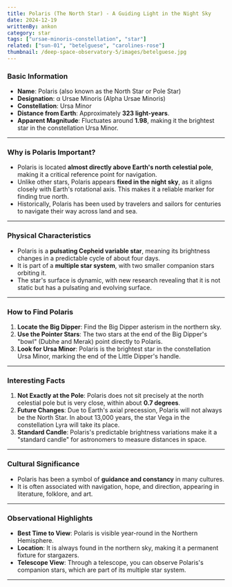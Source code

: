 ```yaml
---
title: Polaris (The North Star) - A Guiding Light in the Night Sky
date: 2024-12-19
writtenBy: ankon
category: star
tags: ["ursae-minoris-constellation", "star"]
related: ["sun-01", "betelguese", "carolines-rose"]
thumbnail: /deep-space-observatory-5/images/betelguese.jpg
---
```


<Highlight title="Polaris (The North Star)" subtitle="A Guiding Light in the Night Sky" />

### **Basic Information**
- **Name**: Polaris (also known as the North Star or Pole Star)
- **Designation**: α Ursae Minoris (Alpha Ursae Minoris)
- **Constellation**: Ursa Minor
- **Distance from Earth**: Approximately **323 light-years**.
- **Apparent Magnitude**: Fluctuates around **1.98**, making it the brightest star in the constellation Ursa Minor.

---

### **Why is Polaris Important?**
- Polaris is located **almost directly above Earth's north celestial pole**, making it a critical reference point for navigation.
- Unlike other stars, Polaris appears **fixed in the night sky**, as it aligns closely with Earth's rotational axis. This makes it a reliable marker for finding true north.
- Historically, Polaris has been used by travelers and sailors for centuries to navigate their way across land and sea.

---

### **Physical Characteristics**
- Polaris is a **pulsating Cepheid variable star**, meaning its brightness changes in a predictable cycle of about four days.
- It is part of a **multiple star system**, with two smaller companion stars orbiting it.
- The star's surface is dynamic, with new research revealing that it is not static but has a pulsating and evolving surface.

---

### **How to Find Polaris**
1. **Locate the Big Dipper**: Find the Big Dipper asterism in the northern sky.
2. **Use the Pointer Stars**: The two stars at the end of the Big Dipper's "bowl" (Dubhe and Merak) point directly to Polaris.
3. **Look for Ursa Minor**: Polaris is the brightest star in the constellation Ursa Minor, marking the end of the Little Dipper's handle.

---

### **Interesting Facts**
1. **Not Exactly at the Pole**: Polaris does not sit precisely at the north celestial pole but is very close, within about **0.7 degrees**.
2. **Future Changes**: Due to Earth's axial precession, Polaris will not always be the North Star. In about 13,000 years, the star Vega in the constellation Lyra will take its place.
3. **Standard Candle**: Polaris's predictable brightness variations make it a "standard candle" for astronomers to measure distances in space.

---

### **Cultural Significance**
- Polaris has been a symbol of **guidance and constancy** in many cultures.
- It is often associated with navigation, hope, and direction, appearing in literature, folklore, and art.

---

### **Observational Highlights**
- **Best Time to View**: Polaris is visible year-round in the Northern Hemisphere.
- **Location**: It is always found in the northern sky, making it a permanent fixture for stargazers.
- **Telescope View**: Through a telescope, you can observe Polaris's companion stars, which are part of its multiple star system.

---
